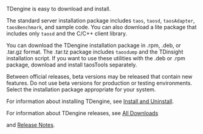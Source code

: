 
TDengine is easy to download and install.

The standard server installation package includes `taos`, `taosd`, `taosAdapter`, `taosBenchmark`, and sample code. You can also download a lite package that includes only `taosd` and the C/C++ client library.

You can download the TDengine installation package in .rpm, .deb, or .tar.gz format. The .tar.tz package includes `taosdump`  and the TDinsight installation script. If you want to use these utilities with the .deb or .rpm package, download and install taosTools separately.

Between official releases, beta versions may be released that contain new features. Do not use beta versions for production or testing environments. Select the installation package appropriate for your system.

<PkgList type={0}/>

For information about installing TDengine, see [Install and Uninstall](../operation/pkg-install).

For information about TDengine releases, see [All Downloads](https://tdengine.com/all-downloads)

and [Release Notes](https://github.com/taosdata/TDengine/releases).
